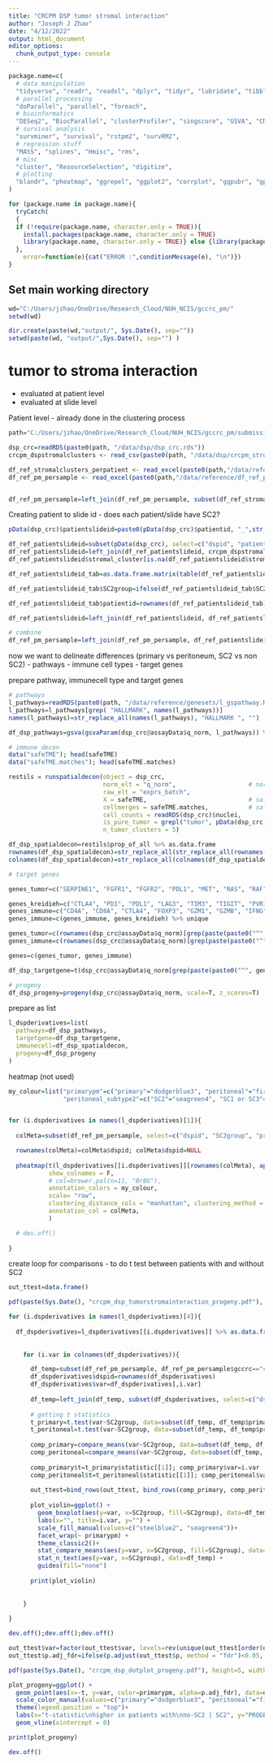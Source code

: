 ---
title: "CRCPM DSP tumor stromal interaction"
author: "Joseph J Zhao"
date: "4/12/2022"
output: html_document
editor_options: 
  chunk_output_type: console
---

```{r setup, include=FALSE}
package.name=c(
  # data manipulation
  "tidyverse", "readr", "readxl", "dplyr", "tidyr", "lubridate", "tibble", "plyr", "devtools", "stringr", "stringi", "gtools",
  # parallel processing
  "doParallel", "parallel", "foreach", 
  # bioinformatics
  "DESeq2", "BiocParallel", "clusterProfiler", "singscore", "GSVA", "CMScaller", "EnvStats", "org.Hs.eg.db", "progeny",
  # survival analysis
  "survminer", "survival", "rstpm2", "survRM2",
  # regression stuff
  "MASS", "splines", "Hmisc", "rms",
  # misc
  "cluster", "ResourceSelection", "digitize",
  # plotting
  "blandr", "pheatmap", "ggrepel", "ggplot2", "corrplot", "ggpubr", "gplots", "grid", "RColorBrewer", "ggforce", "SpatialDecon"
)

for (package.name in package.name){
  tryCatch(
  {
  if (!require(package.name, character.only = TRUE)){ 
    install.packages(package.name, character.only = TRUE) 
    library(package.name, character.only = TRUE)} else {library(package.name, character.only = TRUE)}
  }, 
    error=function(e){cat("ERROR :",conditionMessage(e), "\n")})
}

```

## Set main working directory

```{r working directory}
wd="C:/Users/jzhao/OneDrive/Research_Cloud/NUH_NCIS/gccrc_pm/"
setwd(wd)

dir.create(paste(wd,"output/", Sys.Date(), sep=""))
setwd(paste(wd, "output/",Sys.Date(), sep="") )

```

# tumor to stroma interaction
- evaluated at patient level
- evaluated at slide level

Patient level - already done in the clustering process

```{r}

path="C:/Users/jzhao/OneDrive/Research_Cloud/NUH_NCIS/gccrc_pm/submissions/substudies/crcpm/submissions/ccr/r1/workings"

dsp_crc=readRDS(paste0(path, "/data/dsp/dsp_crc.rds"))
crcpm_dspstromalclusters <- read_csv(paste0(path, "/data/dsp/crcpm_stromalclusters/crcpm_dspstromalclusters_results.csv"))[-1]

df_ref_stromalclusters_perpatient <- read_excel(paste0(path,"/data/reference/df_ref_pm_perpatient_crc.xlsx"))
df_ref_pm_persample <- read_excel(paste0(path,"/data/reference/df_ref_pm_persample_annotated_crc.xlsx"))


df_ref_pm_persample=left_join(df_ref_pm_persample, subset(df_ref_stromalclusters_perpatient, select=c("patientid", grep("peritoneal", colnames(df_ref_stromalclusters_perpatient), value=T))), by="patientid")

```

Creating patient to slide id - does each patient/slide have SC2?

```{r}

pData(dsp_crc)$patientslideid=paste0(pData(dsp_crc)$patientid, "_",str_replace_all(str_extract(pData(dsp_crc)[,1], "(\\w|\\ )*"), "\\ ", ""))

df_ref_patientslideid=subset(pData(dsp_crc), select=c("dspid", "patientid")); rownames(df_ref_patientslideid)=NULL
df_ref_patientslideid=left_join(df_ref_patientslideid, crcpm_dspstromalclusters, by="dspid")
df_ref_patientslideid$stromal_cluster[is.na(df_ref_patientslideid$stromal_cluster)]="tumor only"

df_ref_patientslideid_tab=as.data.frame.matrix(table(df_ref_patientslideid$patientid, df_ref_patientslideid$stromal_cluster))

df_ref_patientslideid_tab$SC2group=ifelse(df_ref_patientslideid_tab$SC2>0, "SC2", ifelse(df_ref_patientslideid_tab$SC1+df_ref_patientslideid_tab$SC2+df_ref_patientslideid_tab$SC3==0, NA, "no-SC2"))

df_ref_patientslideid_tab$patientid=rownames(df_ref_patientslideid_tab)

df_ref_patientslideid=left_join(df_ref_patientslideid, df_ref_patientslideid_tab, by="patientid")

# combine
df_ref_pm_persample=left_join(df_ref_pm_persample, df_ref_patientslideid, by="dspid")


```

now we want to delineate differences (primary vs peritoneum, SC2 vs non SC2)
- pathways
- immune cell types
- target genes

prepare pathway, immunecell type and target genes

```{r}

# pathways
l_pathways=readRDS(paste0(path, "/data/reference/genesets/l_gspathway.RData"))
l_pathways=l_pathways[grep( "HALLMARK", names(l_pathways))]
names(l_pathways)=str_replace_all(names(l_pathways), "HALLMARK ", "")

df_dsp_pathways=gsva(gsvaParam(dsp_crc@assayData$q_norm, l_pathways)) %>% t %>% as.data.frame()

# immune decon
data("safeTME"); head(safeTME)
data("safeTME.matches"); head(safeTME.matches)

restils = runspatialdecon(object = dsp_crc,
                          norm_elt = "q_norm",                    # normalized data
                          raw_elt = "exprs_batch",                      # expected background counts for every data point in norm
                          X = safeTME,                            # safeTME matrix, used by default
                          cellmerges = safeTME.matches,           # safeTME.matches object, used by default
                          cell_counts = readRDS(dsp_crc)$nuclei,           # nuclei counts, used to estimate total cells
                          is_pure_tumor = grepl("tumor", pData(dsp_crc)$group),          # identities of the Tumor segments/observations
                          n_tumor_clusters = 5)

df_dsp_spatialdecon=restils$prop_of_all %>% as.data.frame
rownames(df_dsp_spatialdecon)=str_replace_all(str_replace_all(rownames(df_dsp_spatialdecon), ".dcc", ""), "-", "_")
colnames(df_dsp_spatialdecon)=str_replace_all(colnames(df_dsp_spatialdecon), "\\.", " ")

# target genes

genes_tumor=c("SERPINE1", "FGFR1", "FGFR2", "PDL1", "MET", "RAS", "RAF", "MEK", "BRAF", "EGFR", "MYC", "PIK3CA", "DKK1", "TROP2A", "TACSTD2", "APC", "FBXW7", "NFE2L2", "PIK3R1", "KAL1", "NOTCH1", "SMAD4", "NTRK\\d{1}", "KEAP1", "CTNNB1", "MLH1", "STK11", "TEAD\\d{1}", "HPSE", "HPSE2")

genes_kreidieh=c("CTLA4", "PD1", "PDL1", "LAG3", "TIM3", "TIGIT", "PVRIG", "NKG2A", "KLRC1", "CD73", "ADORA2A", "CD3", "CD19", "PMEL", "BCMA", "TNFRSF17", "CD16", "CEA", "EPCAM", "CD155")
genes_immune=c("CD4A", "CD8A", "CTLA4", "FOXP3", "GZM1", "GZMB", "IFNG", "LAG3", "PDCD1", "CD274", "PRF1", "HAVCR2", "TIGIT", "ILT", "IDO\\d{1}", "PDL2")
genes_immune=c(genes_immune, genes_kreidieh) %>% unique

genes_tumor=c(rownames(dsp_crc@assayData$q_norm)[grep(paste(paste0("^", genes_tumor, "$"), collapse="|"), rownames(dsp_crc@assayData$q_norm))])
genes_immune=c(rownames(dsp_crc@assayData$q_norm)[grep(paste(paste0("^", genes_immune, "$"), collapse="|"), rownames(dsp_crc@assayData$q_norm))])

genes=c(genes_tumor, genes_immune)

df_dsp_targetgene=t(dsp_crc@assayData$q_norm[grep(paste(paste0("^", genes, "$"), collapse="|"), rownames(dsp_crc@assayData$q_norm)), ]) %>%  as.data.frame()

# progeny
df_dsp_progeny=progeny(dsp_crc@assayData$q_norm, scale=T, z_scores=T)


```

prepare as list

```{r}

l_dspderivatives=list(
  pathways=df_dsp_pathways,  
  targetgene=df_dsp_targetgene,
  immunecell=df_dsp_spatialdecon,
  progeny=df_dsp_progeny
)

```

heatmap (not used)

```{r}

my_colour=list("primarypm"=c("primary"="dodgerblue3", "peritoneal"="firebrick3"),
               "peritoneal_subtype2"=c("SC2"="seagreen4", "SC1 or SC3"="steelblue1"))


for (i.dspderivatives in names(l_dspderivatives)[1]){
  
  colMeta=subset(df_ref_pm_persample, select=c("dspid", "SC2group", "primarypm") , df_ref_pm_persample$gccrc=="crc" & !is.na(df_ref_pm_persample$SC2group) & df_ref_pm_persample$tumornormal=="tumor") %>% as.data.frame()

  rownames(colMeta)=colMeta$dspid; colMeta$dspid=NULL
  
  pheatmap(t(l_dspderivatives[[i.dspderivatives]][rownames(colMeta), apply(l_dspderivatives[[i.dspderivatives]], 2, sd)>0.2]),
           show_colnames = F,
           # col=brewer.pal(n=11, "BrBG"),
           annotation_colors = my_colour,
           scale= "row",
           clustering_distance_cols = "manhattan", clustering_method = "complete",
           annotation_col = colMeta,
           )

  # dev.off()
    
}

```

create loop for comparisons - to do t test between patients with and without SC2

```{r}

out_ttest=data.frame()

pdf(paste(Sys.Date(), "crcpm_dsp_tumorstromainteraction_progeny.pdf"), height=3.5, width=3)

for (i.dspderivatives in names(l_dspderivatives)[4]){
  
  df_dspderivatives=l_dspderivatives[[i.dspderivatives]] %>% as.data.frame()
  
  
    for (i.var in colnames(df_dspderivatives)){

      df_temp=subset(df_ref_pm_persample, df_ref_pm_persample$gccrc=="crc" & df_ref_pm_persample$tumornormal=="tumor" & !is.na(df_ref_pm_persample$SC2group))
      df_dspderivatives$dspid=rownames(df_dspderivatives)
      df_dspderivatives$var=df_dspderivatives[,i.var]
      
      df_temp=left_join(df_temp, subset(df_dspderivatives, select=c("dspid", "var")), by="dspid")
      
      # getting t statistics
      t_primary=t.test(var~SC2group, data=subset(df_temp, df_temp$primarypm=="primary"))
      t_peritoneal=t.test(var~SC2group, data=subset(df_temp, df_temp$primarypm=="peritoneal"))
      
      comp_primary=compare_means(var~SC2group, data=subset(df_temp, df_temp$primarypm=="primary"), method="t.test"); comp_primary$primarypm="primary"
      comp_peritoneal=compare_means(var~SC2group, data=subset(df_temp, df_temp$primarypm=="peritoneal"), method="t.test"); comp_peritoneal$primarypm="peritoneal"
      
      comp_primary$t=t_primary$statistic[[1]]; comp_primary$var=i.var
      comp_peritoneal$t=t_peritoneal$statistic[[1]]; comp_peritoneal$var=i.var
      
      out_ttest=bind_rows(out_ttest, bind_rows(comp_primary, comp_peritoneal))
      
      plot_violin=ggplot() +
        geom_boxplot(aes(y=var, x=SC2group, fill=SC2group), data=df_temp, color="black", draw_quantiles = c(0.5), width=0.2) +
        labs(x="", title=i.var, y="") + 
        scale_fill_manual(values=c("steelblue2", "seagreen4"))+
        facet_wrap(~ primarypm) +
        theme_classic2()+
        stat_compare_means(aes(y=var, x=SC2group, fill=SC2group), data=df_temp, method = "t.test", size=2.5) +
        stat_n_text(aes(y=var, x=SC2group), data=df_temp) +
        guides(fill="none")
      
      print(plot_violin)
      
      
    }
  
}

dev.off();dev.off();dev.off()

out_ttest$var=factor(out_ttest$var, levels=rev(unique(out_ttest[order(out_ttest$t), ]$var)))
out_ttest$p.adj_fdr=ifelse(p.adjust(out_ttest$p, method = "fdr")<0.05, "p<0.05", "n.s.")

pdf(paste(Sys.Date(), "crcpm_dsp_dotplot_progeny.pdf"), height=5, width=3.5)

plot_progeny=ggplot() +
  geom_point(aes(x=-t, y=var, color=primarypm, alpha=p.adj_fdr), data=out_ttest, size=3.5, stroke=NA) +
  scale_color_manual(values=c("primary"="dodgerblue3", "peritoneal"="firebrick3")) +
  theme(legend.position = "top")+
  labs(x="t-statistic\nhigher in patients with\nno-SC2 | SC2", y="PROGENy pathways", alpha="FDR-adjusted p-value") +
  geom_vline(xintercept = 0)

print(plot_progeny)

dev.off()

```

